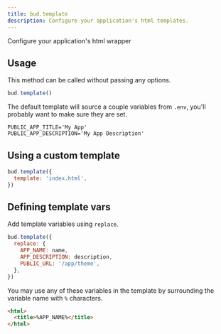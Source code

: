 ```yaml
---
title: bud.template
description: Configure your application's html templates.
---
```


Configure your application's html wrapper

## Usage

This method can be called without passing any options.

```js title='bud.config.js'
bud.template()
```

The default template will source a couple variables from `.env`, you'll probably want to make sure they are set.

```env title='.env'
PUBLIC_APP_TITLE='My App'
PUBLIC_APP_DESCRIPTION='My App Description'
```

## Using a custom template

```js title='bud.config.js'
bud.template({
  template: 'index.html',
})
```

## Defining template vars

Add template variables using `replace`.

```js {2-6} title='bud.config.js'
bud.template({
  replace: {
    APP_NAME: name,
    APP_DESCRIPTION: description,
    PUBLIC_URL: '/app/theme',
  },
})
```

You may use any of these variables in the template by surrounding the variable name with `%` characters.

```html title='public/index.html'
<html>
  <title>%APP_NAME%</title>
</html>
```

